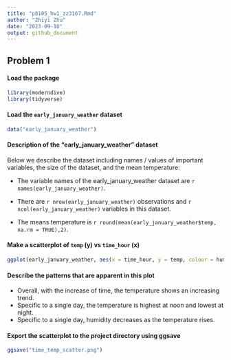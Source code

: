 ```yaml
---
title: "p8105_hw1_zz3167.Rmd"
author: "Zhiyi Zhu"
date: "2023-09-18"
output: github_document
---
```


## Problem 1

#### Load the package

```r
library(moderndive)
library(tidyverse)
```

#### Load the `early_january_weather` dataset

```r
data("early_january_weather")
```

#### Description of the "early_january_weather" dataset

Below we describe the dataset including names / values of important variables, the size of the dataset, and the mean temperature:


* The variable names of the early_january_weather dataset are `r names(early_january_weather)`.

* There are `r nrow(early_january_weather)` observations and `r ncol(early_january_weather)` variables in this dataset. 

* The means temperature is `r round(mean(early_january_weather$temp, na.rm = TRUE),2)`.

#### Make a scatterplot of `temp` (y) vs `time_hour` (x)

```r
ggplot(early_january_weather, aes(x = time_hour, y = temp, colour = humid)) + geom_point() + labs(x = 'Time (h)', y = 'Temperature (F)', title = 'Scatter Plot of Temperature and Humidity')
```

#### Describe the patterns that are apparent in this plot

* Overall, with the increase of time, the temperature shows an increasing trend.
* Specific to a single day, the temperature is highest at noon and lowest at night.
* Specific to a single day, humidity decreases as the temperature rises.

#### Export the scatterplot to the project directory using ggsave

```r
ggsave("time_temp_scatter.png")
```





